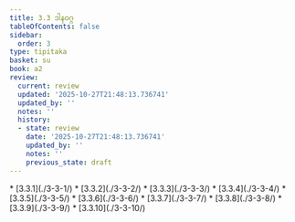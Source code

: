 ```yaml
---
title: 3.3 ဒါနဝဂ္ဂ
tableOfContents: false
sidebar:
  order: 3
type: tipitaka
basket: su
book: a2
review:
  current: review
  updated: '2025-10-27T21:48:13.736741'
  updated_by: ''
  notes: ''
  history:
  - state: review
    date: '2025-10-27T21:48:13.736741'
    updated_by: ''
    notes: ''
    previous_state: draft
---
```



<ReviewStatus review={frontmatter.review} showDetails={true} />

<HypothesisAnnotation frontmatter={frontmatter} />

<DynamicBreadcrumb />



<TableOfContents book="a2" section="3.3">
* [3.3.1](./3-3-1/)
* [3.3.2](./3-3-2/)
* [3.3.3](./3-3-3/)
* [3.3.4](./3-3-4/)
* [3.3.5](./3-3-5/)
* [3.3.6](./3-3-6/)
* [3.3.7](./3-3-7/)
* [3.3.8](./3-3-8/)
* [3.3.9](./3-3-9/)
* [3.3.10](./3-3-10/)
</TableOfContents>